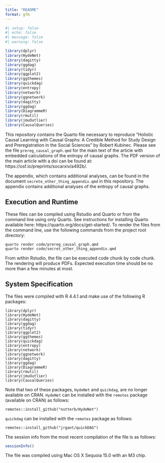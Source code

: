 ```yaml
---
title: "README"
format: gfm
---
```


```r
#| setup: false
#| echo: false
#| message: false
#| warning: false

library(dplyr)
library(HydeNet)
library(dagitty)
library(ggdag)
library(tidyr)
library(ggplot2)
library(ggthemes)
library(quickdag)
library(entropy)
library(network)
library(ggnetwork)
library(dagitty)
library(ggdag)
library(DiagrammeR)
library(rmutil)
library(jmuOutlier)
library(CausalQueries)

```


This repository contains the Quarto file necessary to reproduce "Holistic Causal Learning with Causal Graphs: A Credible Method for Study Design and Preregistration in the Social Sciences" by Robert Kubinec. Please see the file `prereg_causal_graph.qmd` for the main text of the article with embedded calculations of the entropy of causal graphs. The PDF version of the main article with a doi can be found at: https://osf.io/preprints/socarxiv/a492b/.

The appendix, which contains additional analyses, can be found in the document `secrete_other_thing_appendix.qmd` in this repository. The appendix contains additional analyses of the entropy of causal graphs.

## Execution and Runtime

These files can be compiled using Rstudio and Quarto or from the command line using only Quarto. See instructions for installing Quarto available here: https://quarto.org/docs/get-started/. To render the files from the command line, use the following commands from the project root directory:

```
quarto render code/prereg_causal_graph.qmd
quarto render code/secret_other_thing_appendix.qmd
```

From within Rstudio, the file can be executed code chunk by code chunk. The rendering will produce PDFs. Expected execution time should be no more than a few minutes at most.

## System Specification

The files were compiled with R 4.4.1 and make use of the following R packages:

```
library(dplyr)
library(HydeNet)
library(dagitty)
library(ggdag)
library(tidyr)
library(ggplot2)
library(ggthemes)
library(quickdag)
library(entropy)
library(network)
library(ggnetwork)
library(dagitty)
library(ggdag)
library(DiagrammeR)
library(rmutil)
library(jmuOutlier)
library(CausalQueries)
```

Note that two of these packages, `HydeNet` and `quickdag`, are no longer available on CRAN. `HydeNet` can be installed with the `remotes` package (available on CRAN) as follows:

```
remotes::install_github("nutterb/HydeNet")
```

`quickdag` can be installed with the `remotes` package as follows:

```
remotes::install_github("jrgant/quickDAG")
```

The session info from the most recent compilation of the file is as follows:

```r
sessionInfo()
```

The file was compiled using Mac OS X Sequoia 15.0 with an M3 chip.